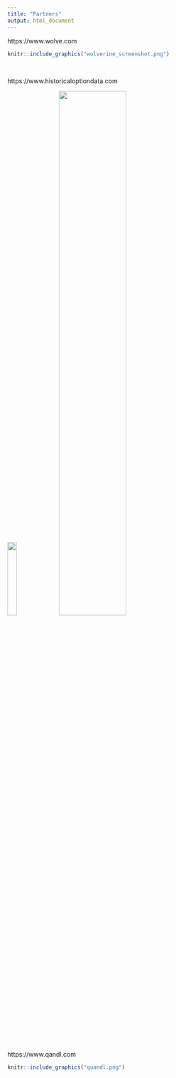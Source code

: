 ```yaml
---
title: "Partners"
output: html_document
---
```


https://www.wolve.com
```r
knitr::include_graphics("wolverine_screenshot.png")
```

&nbsp;

https://www.historicaloptiondata.com



![](delta_neutral.png){width=20.6%}&nbsp;&nbsp;&nbsp;![](historical_option_data.png){width=55%}


https://www.qandl.com


```r
knitr::include_graphics("quandl.png")
```

